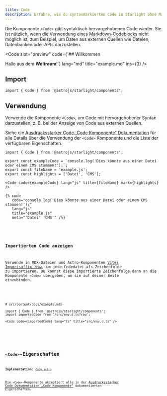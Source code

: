 ```yaml
---
title: Code
description: Erfahre, wie du syntaxmarkierten Code in Starlight ohne Markdown-Codeblöcke anzeigen kannst.
---
```



Die Komponente `<Code>` gibt syntaktisch hervorgehobenen Code wieder.
Sie ist nützlich, wenn die Verwendung eines [Markdown-Codeblocks](/de/guides/authoring-content/#codeblöcke) nicht möglich ist, zum Beispiel, um Daten aus externen Quellen wie Dateien, Datenbanken oder APIs darzustellen.


<Preview>

<Code
	slot="preview"
	code={`## Willkommen

Hallo aus dem **Weltraum**!`}
lang="md"
title="example.md"
ins={3}
/>

</Preview>

## Import

```tsx
import { Code } from '@astrojs/starlight/components';
```

## Verwendung

Verwende die Komponente `<Code>`, um Code mit hervorgehobener Syntax darzustellen, z. B. bei der Anzeige von Code aus externen Quellen.

Siehe die [Ausdrucksstarker Code „Code Komponente“ Dokumentation](https://expressive-code.com/key-features/code-component/) für alle Details über die Verwendung der `<Code>` Komponente und die Liste der verfügbaren Eigenschaften.

<Preview>

```mdx
import { Code } from '@astrojs/starlight/components';

export const exampleCode = `console.log('Dies könnte aus einer Datei oder einem CMS stammen!');`;
export const fileName = 'example.js';
export const highlights = ['Datei', 'CMS'];

<Code code={exampleCode} lang="js" title={fileName} mark={highlights} />
```

<Fragment slot="markdoc">

```markdoc
{% code
   code="console.log('Dies könnte aus einer Datei oder einem CMS stammen!');"
   lang="js"
   title="example.js"
   meta="'Datei' 'CMS'" /%}
```

</Fragment>


<Code
	slot="preview"
	code={exampleCode}
	lang="js"
	title={fileName}
	mark={highlights}
/>

</Preview>

### Importierten Code anzeigen

Verwende in MDX-Dateien und Astro-Komponenten [Vites Importsuffix `?raw`](https://de.vite.dev/guide/assets#importieren-von-assets-als-zeichenfolge), um jede Codedatei als Zeichenfolge zu importieren.
Du kannst diese importierte Zeichenfolge dann an die Komponente `<Code>` übergeben, um sie auf deiner Seite einzubinden.

<Preview>

```mdx "?raw"
# src/content/docs/example.mdx

import { Code } from '@astrojs/starlight/components';
import importedCode from '/src/env.d.ts?raw';

<Code code={importedCode} lang="ts" title="src/env.d.ts" />
```


<Code slot="preview" code={importedCode} lang="ts" title="src/env.d.ts" />

</Preview>

## `<Code>`-Eigenschaften

**Implementation:** [`Code.astro`](https://github.com/expressive-code/expressive-code/blob/main/packages/astro-expressive-code/components/Code.astro)

Die `<Code>`-Komponente akzeptiert alle in der [Ausdrucksstarker Code Dokumentation „Code Komponente“](https://expressive-code.com/key-features/code-component/#available-props) dokumentierten Eigenschaften.
